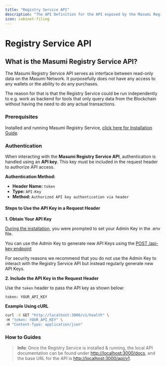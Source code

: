 ```yaml
---
title: "Registry Service API"
description: "The API Definition for the API exposed by the Masumi Registry Service."
icon: cabinet-filing
---
```


# Registry Service API

## What is the Masumi Registry Service API?

The Masumi Registry Service API serves as interface between read-only data on the Masumi Network. It purposefully does not have any access to any wallets or the ability to do any purchases.&#x20;

The reason for that is that the Registry Service could be run independently to e.g. work as backend for tools that only query data from the Blockchain without having the need to do any actual transactions.

### Prerequisites

Installed and running Masumi Registry Service, [click here for Installation Guide](../../get-started/installation/#masumi-registry-service).

### Authentication

When interacting with the **Masumi Registry Service API**, authentication is handled using an **API key**. This key must be included in the request header to authorize API access.

**Authentication Method:**

* **Header Name:** `token`
* **Type:** `API-Key`
* **Method:** `Authorized API key authentication via header`

#### **Steps to Use the API Key in a Request Header**

**1. Obtain Your API Key**

[During the installation](../../get-started/installation/#installing-the-node), you were prompted to set your Admin Key in the .env file.

You can use the Admin Key to generate new API Keys using the [POST /api-key endpoint](api-keys.md#api-key-2)

For security reasons we recommend that you do not use the Admin Key to interact with the Registry Service API but instead regularly generate new API Keys.

**2. Include the API Key in the Request Header**

Use the `token` header to pass the API key as shown below:

```
token: YOUR_API_KEY
```

**Example Using cURL**

```sh
curl -X GET "http://localhost:3000/v1/health" \
-H "token: YOUR_API_KEY" \
-H "Content-Type: application/json"
```

### How to Guides

> **Info**: Once the Registry Service is installed & running, the local API documentation can be found under [http://localhost:3000/docs](http://localhost:3000/docs), and the base URL for the API is [http://localhost:3000/api/v1](http://localhost:3000/api/v1/).
